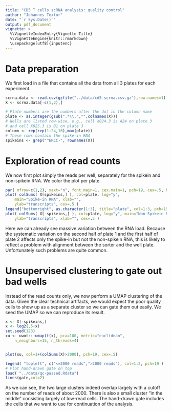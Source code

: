 ```yaml
---
title: "CD5 T cells scRNA analysis: quality control"
author: "Johannes Textor"
date: "`r Sys.Date()`"
output: pdf_document 
vignette: >
  %\VignetteIndexEntry{Vignette Title}
  %\VignetteEngine{knitr::rmarkdown}
  \usepackage[utf8]{inputenc}
---
```


# Data preparation

We first load in a file that contains all the data from all 3 plates for each experiment.

```r
scrna.data <- read.csv(gzfile("../data/cd5-scrna.csv.gz"),row.names=1)
X <- scrna.data[-c(1,2),]

# Plate numbers are the numbers after the dot in the column name
plate <- as.integer(gsub(".*\\.","",colnames(X)))
# Wells are listed row-wise, e.g., cell X024.3 is A24 on plate 3
# and cell X025.3 is B1 on plate 3
column <- rep(rep(1:24,16),max(plate))
# These rows contain the spike-in RNA
spikeins <- grep("^ERCC-", rownames(X))

```

# Exploration of read counts

We now first plot simply the reads per well, separately for the spikein and 
non-spikein RNA. We color the plot per plate.

```r
par( mfrow=c(1,2), xaxt="n", font.main=1, cex.main=1, pch=19, cex=.5, bty='l' )
plot( colSums( X[spikeins,] ), col=plate, log="y", 
	main="Spike-in RNA", xlab="",
	ylab="transcripts", cex=.5 )
legend("bottomright", as.character(1:3), title="plate", col=1:3, pch=19)
plot( colSums( X[-spikeins,] ), col=plate, log="y", main="Non-Spikein RNA",
	ylab="transcripts", xlab="", cex=.5 )
```

Here we can already see massive variation between the RNA load. Because the
systematic variation on the second half of plate 1 and the first half of plate
2 affects only the spike-in but not the non-spikein RNA, this is likely 
to reflect a problem with alignment between the sorter and the well plate. 
Unfortunately such problems are quite common.

# Unsupervised clustering to gate out bad wells

Instead of the read counts only, we now perform a UMAP clustering of the data.
Given the clear technical artifacts, we would expect the poor quality cells to
show up as a separate cluster so we can gate them out easily. We seed the UMAP
so we can reproduce its result.

```r
x <- X[-spikeins,]
x <- log2(.5+x)
set.seed(123)
xu <- uwot:::umap(t(x), pca=100, metric="euclidean",
	n_neighbors=15, n_threads=4)


plot(xu, col=1+(colSums(X)>2000), pch=19, cex=.5)

legend( "topleft", c("<=2000 reads",">2000 reads"), col=1:2, pch=19 )
# Plot hand-drawn gate on top
load( "../data/qc-passed.Rdata")
lines(gate,col=2)
```

As we can see, the two large clusters indeed overlap largely with a cutoff
on the number of reads of about 2000. There is also a small cluster "in the middle"
consisting largely of low-read cells. The hand-drawn gate includes the cells that 
we want to use for continuation of the analysis. 



